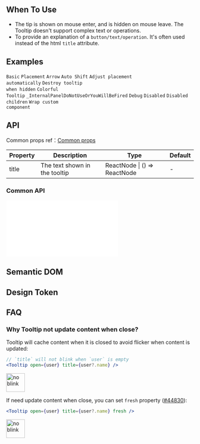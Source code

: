 

<Meta of={TooltipStories} />

        
## When To Use

- The tip is shown on mouse enter, and is hidden on mouse leave. The Tooltip doesn't support complex text or operations.
- To provide an explanation of a `button/text/operation`. It's often used instead of the html `title` attribute.

## Examples

<code src="./demo/basic.tsx">Basic</code>
<code src="./demo/placement.tsx">Placement</code>
<code src="./demo/arrow.tsx">Arrow</code>
<code src="./demo/shift.tsx" iframe="300">Auto Shift</code>
<code src="./demo/auto-adjust-overflow.tsx" debug>Adjust placement automatically</code>
<code src="./demo/destroy-tooltip-on-hide.tsx" debug>Destroy tooltip when hidden</code>
<code src="./demo/colorful.tsx">Colorful Tooltip</code>
<code src="./demo/render-panel.tsx" debug>_InternalPanelDoNotUseOrYouWillBeFired</code>
<code src="./demo/debug.tsx" debug>Debug</code>
<code src="./demo/disabled.tsx">Disabled</code>
<code src="./demo/disabled-children.tsx" debug>Disabled children</code>
<code src="./demo/wrap-custom-component.tsx">Wrap custom component</code>

## API

Common props ref：[Common props](/docs/react/common-props)

| Property | Description                   | Type                         | Default |
| -------- | ----------------------------- | ---------------------------- | ------- |
| title    | The text shown in the tooltip | ReactNode \| () => ReactNode | -       |

### Common API

<embed src="./shared/sharedProps.en-US.md"></embed>

## Semantic DOM

<code src="./demo/_semantic.tsx" simplify="true"></code>

## Design Token

<ComponentTokenTable component="Tooltip"></ComponentTokenTable>

## FAQ

### Why Tooltip not update content when close?

Tooltip will cache content when it is closed to avoid flicker when content is updated:

```jsx
// `title` will not blink when `user` is empty
<Tooltip open={user} title={user?.name} />
```

<div>
<img alt="no blink" height="50" src="https://mdn.alipayobjects.com/huamei_7uahnr/afts/img/A*KVx7QLOYwVsAAAAAAAAAAAAADrJ8AQ/original" />
</div>

If need update content when close, you can set `fresh` property ([#44830](https://github.com/ant-design/ant-design/issues/44830)):

```jsx
<Tooltip open={user} title={user?.name} fresh />
```

<div>
<img alt="no blink" height="50" src="https://mdn.alipayobjects.com/huamei_7uahnr/afts/img/A*rUbsR4xWpMsAAAAAAAAAAAAADrJ8AQ/original" />
</div>

